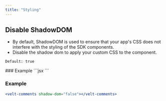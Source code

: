 ```yaml
---
title: "Styling"
---
```




## Disable ShadowDOM
- By default, ShadowDOM is used to ensure that your app's CSS does not interfere with the styling of the SDK components.
- Disable the shadow dom to apply your custom CSS to the component.

`Default: true`

<Tabs>

<Tab title="React / Next.js">
### Example
```jsx
<VeltComments shadowDom={false} />
```
</Tab>

<Tab title="HTML">

### Example
```jsx
<velt-comments shadow-dom="false"></velt-comments>
```
</Tab>
</Tabs>
